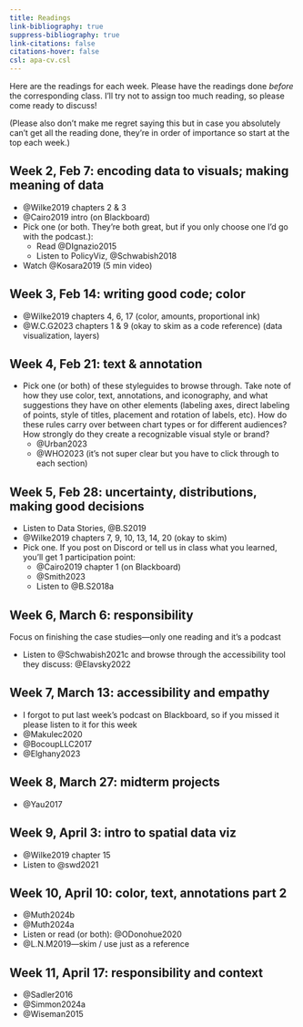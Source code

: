 ```yaml
---
title: Readings
link-bibliography: true
suppress-bibliography: true
link-citations: false
citations-hover: false
csl: apa-cv.csl
---
```


Here are the readings for each week. Please have the readings done _before_ the corresponding class. I'll try not to assign too much reading, so please come ready to discuss! 

(Please also don't make me regret saying this but in case you absolutely can't get all the reading done, they're in order of importance so start at the top each week.)


## Week 2, Feb 7: encoding data to visuals; making meaning of data

* @Wilke2019 chapters 2 & 3
* @Cairo2019 intro (on Blackboard)
* Pick one (or both. They're both great, but if you only choose one I'd go with the podcast.):
  * Read @DIgnazio2015
  * Listen to PolicyViz, @Schwabish2018
* Watch @Kosara2019 (5 min video)

## Week 3, Feb 14: writing good code; color

* @Wilke2019 chapters 4, 6, 17 (color, amounts, proportional ink)
* @W.C.G2023 chapters 1 & 9 (okay to skim as a code reference) (data visualization, layers)

## Week 4, Feb 21: text & annotation

* Pick one (or both) of these styleguides to browse through. Take note of how they use color, text, annotations, and iconography, and what suggestions they have on other elements (labeling axes, direct labeling of points, style of titles, placement and rotation of labels, etc). How do these rules carry over between chart types or for different audiences? How strongly do they create a recognizable visual style or brand?
  * @Urban2023
  * @WHO2023 (it's not super clear but you have to click through to each section)

## Week 5, Feb 28: uncertainty, distributions, making good decisions

* Listen to Data Stories, @B.S2019
* @Wilke2019 chapters 7, 9, 10, 13, 14, 20 (okay to skim)
* Pick one. If you post on Discord or tell us in class what you learned, you'll get 1 participation point:
  * @Cairo2019 chapter 1 (on Blackboard)
  * @Smith2023
  * Listen to @B.S2018a

## Week 6, March 6: responsibility

Focus on finishing the case studies---only one reading and it's a podcast

* Listen to @Schwabish2021c and browse through the accessibility tool they discuss: @Elavsky2022

## Week 7, March 13: accessibility and empathy

* I forgot to put last week's podcast on Blackboard, so if you missed it please listen to it for this week
* @Makulec2020
* @BocoupLLC2017
* @Elghany2023

## Week 8, March 27: midterm projects

* @Yau2017

## Week 9, April 3: intro to spatial data viz

* @Wilke2019 chapter 15
* Listen to @swd2021

## Week 10, April 10: color, text, annotations part 2

* @Muth2024b
* @Muth2024a
* Listen or read (or both): @ODonohue2020
* @L.N.M2019---skim / use just as a reference

## Week 11, April 17: responsibility and context

* @Sadler2016
* @Simmon2024a
* @Wiseman2015
